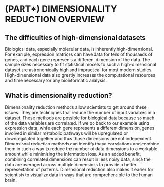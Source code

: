 # (PART\*) DIMENSIONALITY REDUCTION OVERVIEW{-}

## The difficulties of high-dimensional datasets

Biological data, especially molecular data, is inherently high-dimensional. For example, expression matrices can have data for tens of thousands of genes, and each gene represents a different dimension of the data. The sample sizes necessary to fit statistical models to such a high-dimensional dataset are astronomically high and impractical for most modern studies. High-dimensional data also greatly increases the computational resources and time necessary for any bioinformatic analysis.


## What is dimensionality reduction?

Dimensionality reduction methods allow scientists to get around these issues. They are techniques that reduce the number of input variables in a dataset. These methods are possible for biological data because so much of the data variables are correlated. If we go back to our example using expression data, while each gene represents a different dimension, genes involved in similar metabolic pathways will be upregulated or downregulated together and thus those dimensions are not independent. Dimensional reduction methods can identify these correlations and combine them in such a way to reduce the number of data dimensions to a workable amount while minimizing the information loss. As an added benefit, combining correlated dimensions can result in less noisy data, since the data are averaged across multiple dimensions to provide a better representation of patterns. Dimensional reduction also makes it easier for scientists to visualize data in ways that are comprehensible to the human brain. 

